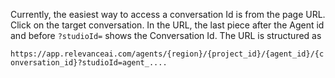 Currently, the easiest way to access a conversation Id is from the page URL.
Click on the target conversation. In the URL, the last piece after the Agent id and before `?studioId=` shows the Conversation Id.
The URL is structured as

`https://app.relevanceai.com/agents/{region}/{project_id}/{agent_id}/{conversation_id}?studioId=agent_....`